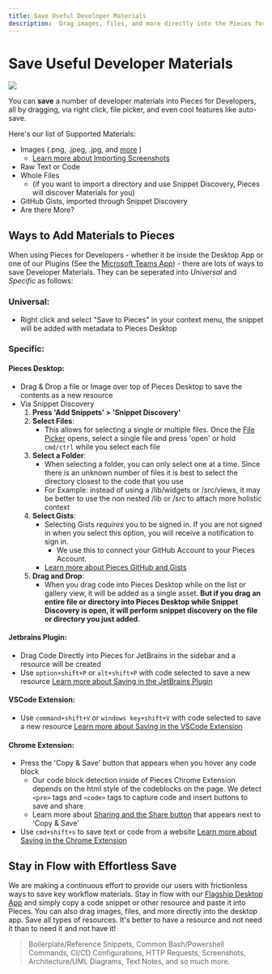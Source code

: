 ```yaml
---
title: Save Useful Developer Materials
description:  Drag images, files, and more directly into the Pieces for Developers Desktop App. Save all types of resources - and they will be available when you need them!
---
```


<link rel="canonical" href="https://docs.pieces.app/product-highlights-and-benefits/saving-useful-developer-materials" />

# Save Useful Developer Materials

<Image zoom src="https://storage.googleapis.com/pieces_static_resources/pfd_wiki/DROP_A_FILE.gif" />

You can **save** a number of developer materials into Pieces for Developers, all by dragging, via right click, file picker, and even cool features like auto-save.

Here's our list of Supported Materials:
- Images (.png, .jpeg, .jpg, and [more](#) )
    - [Learn more about Importing Screenshots](#)
- Raw Text or Code
- Whole Files
    - (if you want to import a directory and use Snippet Discovery, Pieces will discover Materials for you)
- GitHub Gists, imported through Snippet Discovery
- Are there More?

## Ways to Add Materials to Pieces
When using Pieces for Developers - whether it be inside the Desktop App or one of our Plugins (See the [Microsoft Teams App](#)) - there are lots of ways to save Developer Materials. They can be seperated into _Universal_ and _Specific_ as follows:

### Universal:
- Right click and select "Save to Pieces" in your context menu, the snippet will be added with metadata to Pieces Desktop

### Specific:

#### Pieces Desktop:
- Drag & Drop a file or Image over top of Pieces Desktop to save the contents as a new resource
- Via Snippet Discovery
    1. **Press 'Add Snippets' > 'Snippet Discovery'**
    2. **Select Files**:
        - This allows for selecting a single or multiple files. Once the [File Picker](#) opens, select a single file and press 'open' or hold ```cmd/ctrl``` while you select each file
    3. **Select a Folder**:
        - When selecting a folder, you can only select one at a time. Since there is an unknown number of files it is best to select the directory closest to the code that you use
        - For Example: instead of using a /lib/widgets or /src/views, it may be better to use the non nested /lib or /src to attach more holistic context
    4. **Select Gists**:
        - Selecting Gists _requires_ you to be signed in. If you are not signed in when you select this option, you will receive a notification to sign in.
            - We use this to connect your GitHub Account to your Pieces Account.
        - [Learn more about Pieces GitHub and Gists](#)
    5. **Drag and Drop**:
        - When you drag code into Pieces Desktop while on the list or gallery view, it will be added as a single asset. **But if you drag an entire file or directory into Pieces Desktop while Snippet Discovery is open, it will perform snippet discovery on the file or directory you just added.**

#### Jetbrains Plugin:
- Drag Code Directly into Pieces for JetBrains in the sidebar and a resource will be created
- Use ```option+shift+P``` or ```alt+shift+P``` with code selected to save a new resource
[Learn more about Saving in the JetBrains Plugin](#)

#### VSCode Extension:
- Use ```command+shift+V``` or ```windows key+shift+V``` with code selected to save a new resource
[Learn more about Saving in the VSCode Extension](#)

#### Chrome Extension:
- Press the 'Copy & Save' button that appears when you hover any code block
    - Our code block detection inside of Pieces Chrome Extension depends on the html style of the codeblocks on the page. We detect ```<pre>``` tags and ```<code>``` tags to capture code and insert buttons to save and share
    - Learn more about [Sharing and the Share button](#) that appears next to 'Copy & Save'
- Use ```cmd+shift+s``` to save text or code from a website
[Learn more about Saving in the Chrome Extension](#)

## Stay in Flow with Effortless Save
We are making a continuous effort to provide our users with frictionless ways to save key workflow materials. Stay in flow with our <a target="_blank" href="https://docs.pieces.app/overview">Flagship Desktop App</a> and simply copy a code snippet or other resource and paste it into Pieces. You can also drag images, files, and more directly into the desktop app. Save all types of resources. It's better to have a resource and not need it than to need it and not have it!

> Boilerplate/Reference Snippets, Common Bash/Powershell Commands, CI/CD Configurations, HTTP Requests, Screenshots, Architecture/UML Diagrams, Text Notes, and so much more.


